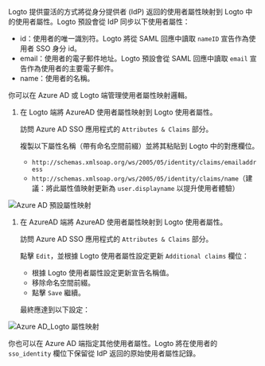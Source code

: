 
Logto 提供靈活的方式將從身分提供者 (IdP) 返回的使用者屬性映射到 Logto 中的使用者屬性。Logto 預設會從 IdP 同步以下使用者屬性：

- id：使用者的唯一識別符。Logto 將從 SAML 回應中讀取 `nameID` 宣告作為使用者 SSO 身分 id。
- email：使用者的電子郵件地址。Logto 預設會從 SAML 回應中讀取 `email` 宣告作為使用者的主要電子郵件。
- name：使用者的名稱。

你可以在 Azure AD 或 Logto 端管理使用者屬性映射邏輯。

1. 在 Logto 端將 AzureAD 使用者屬性映射到 Logto 使用者屬性。

   訪問 Azure AD SSO 應用程式的 `Attributes & Claims` 部分。

   複製以下屬性名稱（帶有命名空間前綴）並將其粘貼到 Logto 中的對應欄位。

   - `http://schemas.xmlsoap.org/ws/2005/05/identity/claims/emailaddress`
   - `http://schemas.xmlsoap.org/ws/2005/05/identity/claims/name`（建議：將此屬性值映射更新為 `user.displayname` 以提升使用者體驗）

<img src={azureAdDefaultAttributeMappingImage} alt="Azure AD 預設屬性映射" />

1. 在 AzureAD 端將 AzureAD 使用者屬性映射到 Logto 使用者屬性。

   訪問 Azure AD SSO 應用程式的 `Attributes & Claims` 部分。

   點擊 `Edit`，並根據 Logto 使用者屬性設定更新 `Additional claims` 欄位：

   - 根據 Logto 使用者屬性設定更新宣告名稱值。
   - 移除命名空間前綴。
   - 點擊 `Save` 繼續。

   最終應達到以下設定：

<img src={azureAdLogtoAttributeMappingImage} alt="Azure AD_Logto 屬性映射" />

你也可以在 Azure AD 端指定其他使用者屬性。Logto 將在使用者的 `sso_identity` 欄位下保留從 IdP 返回的原始使用者屬性記錄。
